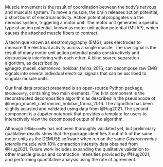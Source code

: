 Muscle movement is the result of coordination between the body’s nervous and muscular system. To move a muscle, the brain releases action potential, a short burst of electrical activity. Action potential propagates via the nervous system, triggering a motor unit. The motor unit generates a specific type of action potential, known as motor unit action potential (MUAP), which causes the attached muscle fibers to contract. 

A technique known as electromyography (EMG), uses electrodes to measure the electrical activity across a single muscle. The raw signal is the result of many motor unit action potential peaks constructively and destructively interfering with each other.  A blind source separation algorithm, as described by @negro_muceli_castronovo_holobar_farina_2016, can decompose raw EMG signals into several individual electrical signals that can be ascribed to singular muscle units.

Our final data product presented is an open-source Python package, `EMGdecomPy`, containing two main elements. The first component is the reconstructed decomposition algorithm as described in the pseudocode of @negro_muceli_castronovo_holobar_farina_2016. The algorithm has been slightly adjusted and validated using data from @Hug2021. The second component is a Jupyter notebook that provides a template for users to interactively view the decomposed output of the algorithm. 

Although `EMGdecomPy` has not been thoroughly validated yet, but preliminary qualitative results show that the package identifies 3 out of 5 of the same motor units as the DEMUSE software when run on the same *Gastrocnemius lateralis* muscle with 10% contraction intensity data obtained from @Hug2021. Future work includes expanding the qualitative validation to other muscle groups and contraction intensities provided by @Hug2021, and performing quantitative analysis using the rate of agreement.
